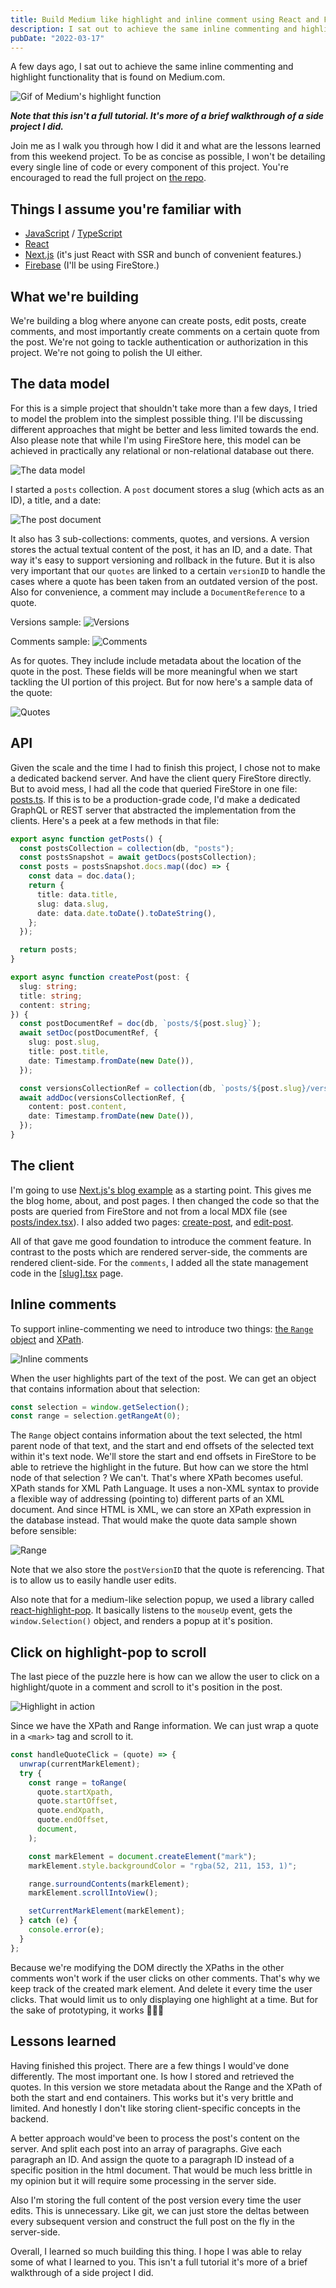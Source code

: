 ```yaml
---
title: Build Medium like highlight and inline comment using React and Firebase
description: I sat out to achieve the same inline commenting and highlight functionality that is found on Medium.com.
pubDate: "2022-03-17"
---
```


A few days ago, I sat out to achieve the same inline commenting and highlight functionality that is found on Medium.com.

![Gif of Medium's highlight function](/content/build-medium-like-highlight-and-inline-comment-using-react-and-firebase/giphy.gif)

**_Note that this isn't a full tutorial. It's more of a brief walkthrough of a side project I did._**

Join me as I walk you through how I did it and what are the lessons learned from this weekend project. To be as concise as possible, I won't be detailing every single line of code or every component of this project. You're encouraged to read the full project on [the repo](https://github.com/BahaaZidan/nextjs-blog-inline-comments).

## Things I assume you're familiar with

- [JavaScript](https://javascript.info/) / [TypeScript](https://www.typescriptlang.org/docs/handbook/)
- [React](https://reactjs.org/tutorial/tutorial.html)
- [Next.js](https://nextjs.org/docs) (it's just React with SSR and bunch of convenient features.)
- [Firebase](https://firebase.google.com/) (I'll be using FireStore.)

## What we're building

We're building a blog where anyone can create posts, edit posts, create comments, and most importantly create comments on a certain quote from the post. We're not going to tackle authentication or authorization in this project. We're not going to polish the UI either.

## The data model

For this is a simple project that shouldn't take more than a few days, I tried to model the problem into the simplest possible thing. I'll be discussing different approaches that might be better and less limited towards the end. Also please note that while I'm using FireStore here, this model can be achieved in practically any relational or non-relational database out there.

![The data model](/content/build-medium-like-highlight-and-inline-comment-using-react-and-firebase/3MLjE5kqf.png)

I started a `posts` collection. A `post` document stores a slug (which acts as an ID), a title, and a date:

![The post document](/content/build-medium-like-highlight-and-inline-comment-using-react-and-firebase/3MflQ5v0y.png)

It also has 3 sub-collections: comments, quotes, and versions. A version stores the actual textual content of the post, it has an ID, and a date. That way it's easy to support versioning and rollback in the future. But it is also very important that our `quotes` are linked to a certain `versionID` to handle the cases where a quote has been taken from an outdated version of the post. Also for convenience, a comment may include a `DocumentReference` to a quote.

Versions sample:
![Versions](/content/build-medium-like-highlight-and-inline-comment-using-react-and-firebase/-yBrlHRPs.png)

Comments sample:
![Comments](/content/build-medium-like-highlight-and-inline-comment-using-react-and-firebase/C4iNUedwz.png)

As for quotes. They include include metadata about the location of the quote in the post. These fields will be more meaningful when we start tackling the UI portion of this project. But for now here's a sample data of the quote:

![Quotes](/content/build-medium-like-highlight-and-inline-comment-using-react-and-firebase/zK3DFwvbo.png)

## API

Given the scale and the time I had to finish this project, I chose not to make a dedicated backend server. And have the client query FireStore directly. But to avoid mess, I had all the code that queried FireStore in one file: [posts.ts](https://github.com/BahaaZidan/nextjs-blog-inline-comments/blob/master/lib/http/posts.ts). If this is to be a production-grade code, I'd make a dedicated GraphQL or REST server that abstracted the implementation from the clients. Here's a peek at a few methods in that file:

```ts
export async function getPosts() {
  const postsCollection = collection(db, "posts");
  const postsSnapshot = await getDocs(postsCollection);
  const posts = postsSnapshot.docs.map((doc) => {
    const data = doc.data();
    return {
      title: data.title,
      slug: data.slug,
      date: data.date.toDate().toDateString(),
    };
  });

  return posts;
}

export async function createPost(post: {
  slug: string;
  title: string;
  content: string;
}) {
  const postDocumentRef = doc(db, `posts/${post.slug}`);
  await setDoc(postDocumentRef, {
    slug: post.slug,
    title: post.title,
    date: Timestamp.fromDate(new Date()),
  });

  const versionsCollectionRef = collection(db, `posts/${post.slug}/versions`);
  await addDoc(versionsCollectionRef, {
    content: post.content,
    date: Timestamp.fromDate(new Date()),
  });
}
```

## The client

I'm going to use [Next.js's blog example](https://github.com/vercel/next.js/tree/canary/examples/blog) as a starting point. This gives me the blog home, about, and post pages. I then changed the code so that the posts are queried from FireStore and not from a local MDX file (see [posts/index.tsx](https://github.com/BahaaZidan/nextjs-blog-inline-comments/blob/master/pages/posts/index.tsx)). I also added two pages: [create-post](https://github.com/BahaaZidan/nextjs-blog-inline-comments/blob/master/pages/create-post.tsx), and [edit-post](https://github.com/BahaaZidan/nextjs-blog-inline-comments/blob/master/pages/posts/%5Bslug%5D/edit.tsx).

All of that gave me good foundation to introduce the comment feature. In contrast to the posts which are rendered server-side, the comments are rendered client-side. For the `comments`, I added all the state management code in the [[slug].tsx](https://github.com/BahaaZidan/nextjs-blog-inline-comments/blob/master/pages/posts/%5Bslug%5D/index.tsx) page.

## Inline comments

To support inline-commenting we need to introduce two things: [the `Range` object](https://developer.mozilla.org/en-US/docs/Web/API/Range) and [XPath](https://developer.mozilla.org/en-US/docs/Web/XPath).

![Inline comments](/content/build-medium-like-highlight-and-inline-comment-using-react-and-firebase/lp3NNvxSAo.png)

When the user highlights part of the text of the post. We can get an object that contains information about that selection:

```ts
const selection = window.getSelection();
const range = selection.getRangeAt(0);
```

The `Range` object contains information about the text selected, the html parent node of that text, and the start and end offsets of the selected text within it's text node. We'll store the start and end offsets in FireStore to be able to retrieve the highlight in the future. But how can we store the html node of that selection ? We can't. That's where XPath becomes useful. XPath stands for XML Path Language. It uses a non-XML syntax to provide a flexible way of addressing (pointing to) different parts of an XML document. And since HTML is XML, we can store an XPath expression in the database instead. That would make the quote data sample shown before sensible:

![Range](/content/build-medium-like-highlight-and-inline-comment-using-react-and-firebase/zK3DFwvbo.png)

Note that we also store the `postVersionID` that the quote is referencing. That is to allow us to easily handle user edits.

Also note that for a medium-like selection popup, we used a library called [react-highlight-pop](https://github.com/codeshifu/react-highlight-pop). It basically listens to the `mouseUp` event, gets the `window.Selection()` object, and renders a popup at it's position.

## Click on highlight-pop to scroll

The last piece of the puzzle here is how can we allow the user to click on a highlight/quote in a comment and scroll to it's position in the post.

![Highlight in action](/content/build-medium-like-highlight-and-inline-comment-using-react-and-firebase/VAtRFyyxo.png)

Since we have the XPath and Range information. We can just wrap a quote in a `<mark>` tag and scroll to it.

```ts
const handleQuoteClick = (quote) => {
  unwrap(currentMarkElement);
  try {
    const range = toRange(
      quote.startXpath,
      quote.startOffset,
      quote.endXpath,
      quote.endOffset,
      document,
    );

    const markElement = document.createElement("mark");
    markElement.style.backgroundColor = "rgba(52, 211, 153, 1)";

    range.surroundContents(markElement);
    markElement.scrollIntoView();

    setCurrentMarkElement(markElement);
  } catch (e) {
    console.error(e);
  }
};
```

Because we're modifying the DOM directly the XPaths in the other comments won't work if the user clicks on other comments. That's why we keep track of the created mark element. And delete it every time the user clicks. That would limit us to only displaying one highlight at a time. But for the sake of prototyping, it works 🎉🎉🎉

## Lessons learned

Having finished this project. There are a few things I would've done differently. The most important one. Is how I stored and retrieved the quotes. In this version we store metadata about the Range and the XPath of both the start and end containers. This works but it's very brittle and limited. And honestly I don't like storing client-specific concepts in the backend.

A better approach would've been to process the post's content on the server. And split each post into an array of paragraphs. Give each paragraph an ID. And assign the quote to a paragraph ID instead of a specific position in the html document. That would be much less brittle in my opinion but it will require some processing in the server side.

Also I'm storing the full content of the post version every time the user edits. This is unnecessary. Like git, we can just store the deltas between every subsequent version and construct the full post on the fly in the server-side.

Overall, I learned so much building this thing. I hope I was able to relay some of what I learned to you. This isn't a full tutorial it's more of a brief walkthrough of a side project I did.
